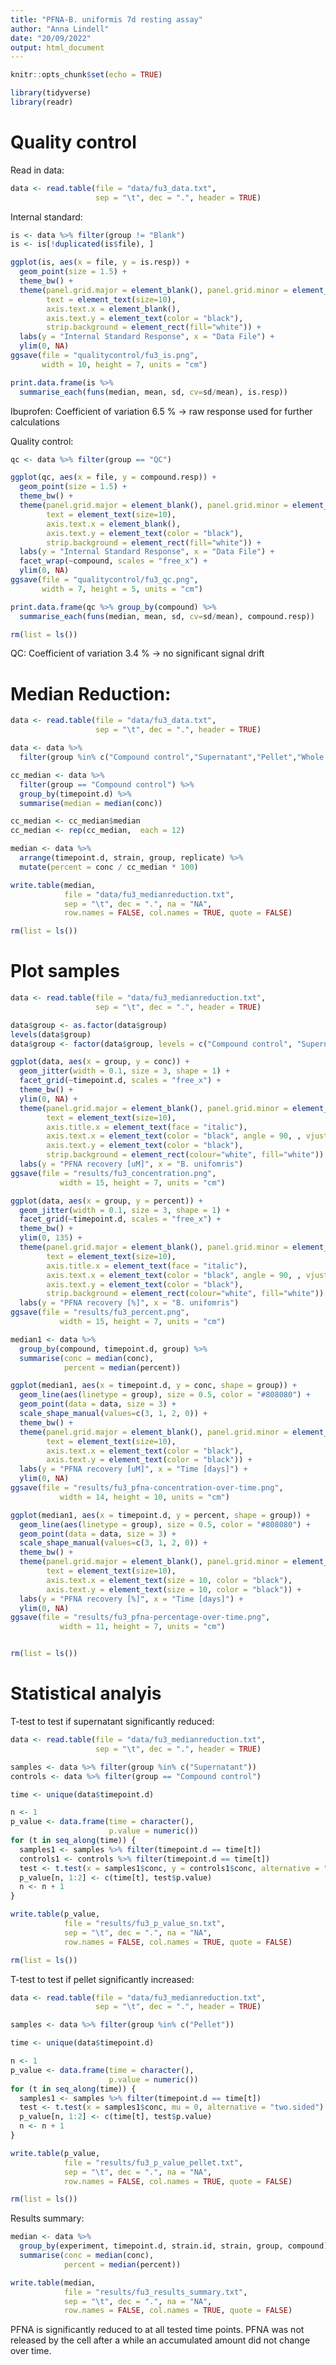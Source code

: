 ```yaml
---
title: "PFNA-B. uniformis 7d resting assay"
author: "Anna Lindell"
date: "20/09/2022"
output: html_document
---
```


```r
knitr::opts_chunk$set(echo = TRUE)
```


```r
library(tidyverse)
library(readr)
```




# Quality control

Read in data:
```r
data <- read.table(file = "data/fu3_data.txt", 
                   sep = "\t", dec = ".", header = TRUE)
```


Internal standard:
```r
is <- data %>% filter(group != "Blank")
is <- is[!duplicated(is$file), ]

ggplot(is, aes(x = file, y = is.resp)) +
  geom_point(size = 1.5) +
  theme_bw() +
  theme(panel.grid.major = element_blank(), panel.grid.minor = element_blank(),
        text = element_text(size=10),
        axis.text.x = element_blank(),
        axis.text.y = element_text(color = "black"),
        strip.background = element_rect(fill="white")) +
  labs(y = "Internal Standard Response", x = "Data File") +
  ylim(0, NA)
ggsave(file = "qualitycontrol/fu3_is.png",
       width = 10, height = 7, units = "cm")

print.data.frame(is %>%
  summarise_each(funs(median, mean, sd, cv=sd/mean), is.resp))
```

Ibuprofen: Coefficient of variation 6.5 %
-> raw response used for further calculations


Quality control:
```r
qc <- data %>% filter(group == "QC")

ggplot(qc, aes(x = file, y = compound.resp)) +
  geom_point(size = 1.5) +
  theme_bw() +
  theme(panel.grid.major = element_blank(), panel.grid.minor = element_blank(),
        text = element_text(size=10),
        axis.text.x = element_blank(),
        axis.text.y = element_text(color = "black"),
        strip.background = element_rect(fill="white")) +
  labs(y = "Internal Standard Response", x = "Data File") +
  facet_wrap(~compound, scales = "free_x") +
  ylim(0, NA)
ggsave(file = "qualitycontrol/fu3_qc.png",
       width = 7, height = 5, units = "cm")

print.data.frame(qc %>% group_by(compound) %>%
  summarise_each(funs(median, mean, sd, cv=sd/mean), compound.resp))

rm(list = ls())
```

QC: Coefficient of variation 3.4 %
-> no significant signal drift





# Median Reduction:

```r
data <- read.table(file = "data/fu3_data.txt", 
                   sep = "\t", dec = ".", header = TRUE)

data <- data %>%
  filter(group %in% c("Compound control","Supernatant","Pellet","Whole culture"))

cc_median <- data %>%
  filter(group == "Compound control") %>%
  group_by(timepoint.d) %>%
  summarise(median = median(conc))

cc_median <- cc_median$median
cc_median <- rep(cc_median,  each = 12)

median <- data %>%
  arrange(timepoint.d, strain, group, replicate) %>%
  mutate(percent = conc / cc_median * 100)

write.table(median,
            file = "data/fu3_medianreduction.txt",
            sep = "\t", dec = ".", na = "NA",
            row.names = FALSE, col.names = TRUE, quote = FALSE)

rm(list = ls())
```




# Plot samples

```r
data <- read.table(file = "data/fu3_medianreduction.txt", 
                   sep = "\t", dec = ".", header = TRUE)

data$group <- as.factor(data$group)
levels(data$group)
data$group <- factor(data$group, levels = c("Compound control", "Supernatant", "Pellet", "Whole culture"))

ggplot(data, aes(x = group, y = conc)) +
  geom_jitter(width = 0.1, size = 3, shape = 1) +
  facet_grid(~timepoint.d, scales = "free_x") +
  theme_bw() +
  ylim(0, NA) +
  theme(panel.grid.major = element_blank(), panel.grid.minor = element_blank(),
        text = element_text(size=10),
        axis.title.x = element_text(face = "italic"),
        axis.text.x = element_text(color = "black", angle = 90, , vjust = 0.5, hjust = 1),
        axis.text.y = element_text(color = "black"),
        strip.background = element_rect(colour="white", fill="white")) +
  labs(y = "PFNA recovery [uM]", x = "B. unifomris")
ggsave(file = "results/fu3_concentration.png",
           width = 15, height = 7, units = "cm")

ggplot(data, aes(x = group, y = percent)) +
  geom_jitter(width = 0.1, size = 3, shape = 1) +
  facet_grid(~timepoint.d, scales = "free_x") +
  theme_bw() +
  ylim(0, 135) +
  theme(panel.grid.major = element_blank(), panel.grid.minor = element_blank(),
        text = element_text(size=10),
        axis.title.x = element_text(face = "italic"),
        axis.text.x = element_text(color = "black", angle = 90, , vjust = 0.5, hjust = 1),
        axis.text.y = element_text(color = "black"),
        strip.background = element_rect(colour="white", fill="white")) +
  labs(y = "PFNA recovery [%]", x = "B. unifomris")
ggsave(file = "results/fu3_percent.png",
           width = 15, height = 7, units = "cm")

median1 <- data %>%
  group_by(compound, timepoint.d, group) %>%
  summarise(conc = median(conc),
            percent = median(percent))

ggplot(median1, aes(x = timepoint.d, y = conc, shape = group)) +
  geom_line(aes(linetype = group), size = 0.5, color = "#808080") +
  geom_point(data = data, size = 3) +
  scale_shape_manual(values=c(3, 1, 2, 0)) +
  theme_bw() +
  theme(panel.grid.major = element_blank(), panel.grid.minor = element_blank(),
        text = element_text(size=10),
        axis.text.x = element_text(color = "black"),
        axis.text.y = element_text(color = "black")) +
  labs(y = "PFNA recovery [uM]", x = "Time [days]") +
  ylim(0, NA)
ggsave(file = "results/fu3_pfna-concentration-over-time.png",
           width = 14, height = 10, units = "cm")

ggplot(median1, aes(x = timepoint.d, y = percent, shape = group)) +
  geom_line(aes(linetype = group), size = 0.5, color = "#808080") +
  geom_point(data = data, size = 3) +
  scale_shape_manual(values=c(3, 1, 2, 0)) +
  theme_bw() +
  theme(panel.grid.major = element_blank(), panel.grid.minor = element_blank(),
        text = element_text(size=10),
        axis.text.x = element_text(size = 10, color = "black"),
        axis.text.y = element_text(size = 10, color = "black")) +
  labs(y = "PFNA recovery [%]", x = "Time [days]") +
  ylim(0, NA)
ggsave(file = "results/fu3_pfna-percentage-over-time.png",
           width = 11, height = 7, units = "cm")


rm(list = ls())
```



# Statistical analyis

T-test to test if supernatant significantly reduced:
```r
data <- read.table(file = "data/fu3_medianreduction.txt", 
                   sep = "\t", dec = ".", header = TRUE)

samples <- data %>% filter(group %in% c("Supernatant"))
controls <- data %>% filter(group == "Compound control")

time <- unique(data$timepoint.d)

n <- 1
p_value <- data.frame(time = character(),
                      p.value = numeric())
for (t in seq_along(time)) {
  samples1 <- samples %>% filter(timepoint.d == time[t])
  controls1 <- controls %>% filter(timepoint.d == time[t])
  test <- t.test(x = samples1$conc, y = controls1$conc, alternative = "two.sided")
  p_value[n, 1:2] <- c(time[t], test$p.value)
  n <- n + 1
}

write.table(p_value,
            file = "results/fu3_p_value_sn.txt",
            sep = "\t", dec = ".", na = "NA",
            row.names = FALSE, col.names = TRUE, quote = FALSE)

rm(list = ls())
```



T-test to test if pellet significantly increased:
```r
data <- read.table(file = "data/fu3_medianreduction.txt", 
                   sep = "\t", dec = ".", header = TRUE)

samples <- data %>% filter(group %in% c("Pellet"))

time <- unique(data$timepoint.d)

n <- 1
p_value <- data.frame(time = character(),
                      p.value = numeric())
for (t in seq_along(time)) {
  samples1 <- samples %>% filter(timepoint.d == time[t])
  test <- t.test(x = samples1$conc, mu = 0, alternative = "two.sided")
  p_value[n, 1:2] <- c(time[t], test$p.value)
  n <- n + 1
}

write.table(p_value,
            file = "results/fu3_p_value_pellet.txt",
            sep = "\t", dec = ".", na = "NA",
            row.names = FALSE, col.names = TRUE, quote = FALSE)

rm(list = ls())
```



Results summary:
```r
median <- data %>%
  group_by(experiment, timepoint.d, strain.id, strain, group, compound) %>%
  summarise(conc = median(conc),
            percent = median(percent))

write.table(median,
            file = "results/fu3_results_summary.txt",
            sep = "\t", dec = ".", na = "NA",
            row.names = FALSE, col.names = TRUE, quote = FALSE)
```


PFNA is significantly reduced to at all tested time points. PFNA was not released by the cell after a while an accumulated amount did not change over time.




